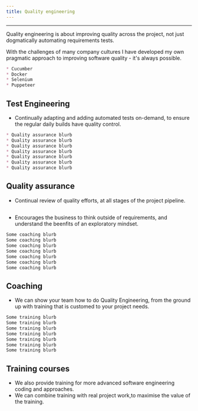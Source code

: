 ```yaml
---
title: Quality engineering
---
```



---
Quality engineering is about improving quality across the project, not just dogmatically automating requirements tests.

With the challenges of many company cultures I have developed my own pragmatic approach to improving software quality - it's always possible.

<CodeWave>

```markdown
* Cucumber
* Docker
* Selenium
* Puppeteer
```

## Test Engineering

* Continually adapting and adding automated tests on-demand, to ensure the regular daily builds have quality control.

```markdown
* Quality assurance blurb 
* Quality assurance blurb 
* Quality assurance blurb 
* Quality assurance blurb 
* Quality assurance blurb 
* Quality assurance blurb 
* Quality assurance blurb 
```

## Quality assurance

* Continual review of quality efforts, at all stages of the project pipeline.

## 
* Encourages the business to think outside of requirements, and understand the beenfits of an exploratory mindset.

```markdown
Some coaching blurb
Some coaching blurb
Some coaching blurb
Some coaching blurb
Some coaching blurb
Some coaching blurb
Some coaching blurb
```

## Coaching

* We can show your team how to do Quality Engineering, from the ground up with training that is customed to your project needs.

```markdown
Some training blurb
Some training blurb
Some training blurb
Some training blurb
Some training blurb
Some training blurb
Some training blurb
```

## Training courses

* We also provide training for more advanced software engineering coding and approaches.
* We can combine training with real project work,to maximise the value of the training.

</CodeWave>

